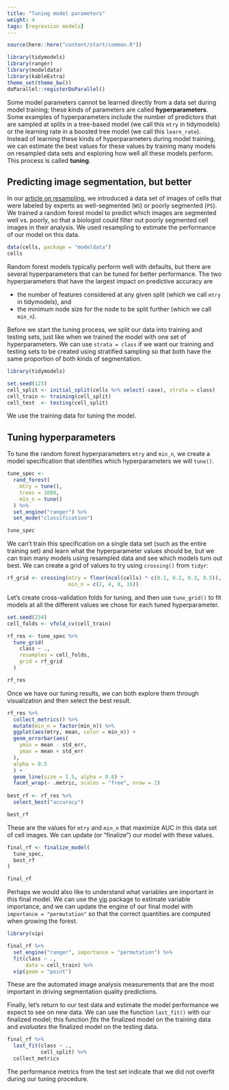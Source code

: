 ```yaml
---
title: "Tuning model parameters"
weight: 4
tags: [regression models]
---
```


```r
source(here::here("content/start/common.R"))
```


```r
library(tidymodels)
library(ranger)
library(modeldata)
library(kableExtra)
theme_set(theme_bw())
doParallel::registerDoParallel()
```

Some model parameters cannot be learned directly from a data set during model training; these kinds of parameters are called **hyperparameters**. Some examples of hyperparameters include the number of predictors that are sampled at splits in a tree-based model (we call this `mtry` in tidymodels) or the learning rate in a boosted tree model (we call this `learn_rate`). Instead of learning these kinds of hyperparameters during model training, we can estimate the best values for these values by training many models on resampled data sets and exploring how well all these models perform. This process is called **tuning**.

## Predicting image segmentation, but better

In our [article on resampling](LINKTODO), we introduced a data set of images of cells that were labeled by experts as well-segmented (`WS`) or poorly segmented (`PS`). We trained a random forest model to predict which images are segmented well vs. poorly, so that a biologist could filter out poorly segmented cell images in their analysis. We used resampling to estimate the performance of our model on this data.

```r
data(cells, package = "modeldata")
cells
```

Random forest models typically perform well with defaults, but there are several hyperparameters that can be tuned for better performance. The two hyperparameters that have the largest impact on predictive accuracy are

- the number of features considered at any given split (which we call `mtry` in tidymodels), and
- the minimum node size for the node to be split further (which we call `min_n`).

Before we start the tuning process, we split our data into training and testing sets, just like when we trained the model with one set of hyperparameters. We can use `strata = class` if we want our training and testing sets to be created using stratified sampling so that both have the same proportion of both kinds of segmentation.

```r
library(tidymodels) 

set.seed(123)
cell_split <- initial_split(cells %>% select(-case), strata = class)
cell_train <- training(cell_split)
cell_test  <- testing(cell_split)
```

We use the training data for tuning the model.

## Tuning hyperparameters

To tune the random forest hyperparameters `mtry` and `min_n`, we create a model specification that identifies which hyperparameters we will `tune()`.

```r
tune_spec <- 
  rand_forest(
    mtry = tune(),
    trees = 1000,
    min_n = tune()
  ) %>% 
  set_engine("ranger") %>% 
  set_mode("classification")

tune_spec
```

We can't train this specification on a single data set (such as the entire training set) and learn what the hyperparameter values should be, but we can train many models using resampled data and see which models turn out best. We can create a grid of values to try using `crossing()` from `tidyr`:

```r
rf_grid <- crossing(mtry = floor(ncol(cells) * c(0.1, 0.2, 0.3, 0.5)),
                    min_n = c(2, 4, 8, 16))
```

Let's create cross-validation folds for tuning, and then use `tune_grid()` to fit models at all the different values we chose for each tuned hyperparameter.

```r
set.seed(234)
cell_folds <- vfold_cv(cell_train)

rf_res <- tune_spec %>%
  tune_grid(
    class ~ .,
    resamples = cell_folds,
    grid = rf_grid
  )

rf_res
```

Once we have our tuning results, we can both explore them through visualization and then select the best result.

```r
rf_res %>%
  collect_metrics() %>%
  mutate(min_n = factor(min_n)) %>%
  ggplot(aes(mtry, mean, color = min_n)) +
  geom_errorbar(aes(
    ymin = mean - std_err,
    ymax = mean + std_err
  ),
  alpha = 0.5
  ) +
  geom_line(size = 1.5, alpha = 0.8) +
  facet_wrap(~ .metric, scales = "free", nrow = 2)
  
best_rf <- rf_res %>%
  select_best("accuracy")

best_rf
```

These are the values for `mtry` and `min_n` that maximize AUC in this data set of cell images. We can update (or "finalize") our model with these values.

```r
final_rf <- finalize_model(
  tune_spec,
  best_rf
)

final_rf
```

Perhaps we would also like to understand what variables are important in this final model. We can use the [vip](https://koalaverse.github.io/vip/) package to estimate variable importance, and we can update the engine of our final model with `importance = "permutation"` so that the correct quantities are computed when growing the forest.

```r
library(vip)

final_rf %>%
  set_engine("ranger", importance = "permutation") %>% 
  fit(class ~ .,
      data = cell_train) %>%
  vip(geom = "point")
```

These are the automated image analysis measurements that are the most important in driving segmentation quality predictions.

Finally, let's return to our test data and estimate the model performance we expect to see on new data. We can use the function `last_fit()` with our finalized model; this function _fits_ the finalized model on the training data and _evaluates_ the finalized model on the testing data.

```r
final_rf %>%
  last_fit(class ~ ., 
           cell_split) %>%
  collect_metrics
```

The performance metrics from the test set indicate that we did not overfit during our tuning procedure.
